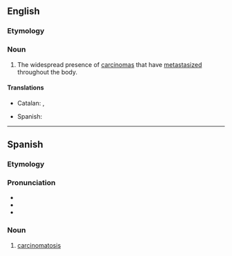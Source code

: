 ==English==

===Etymology===
{{suffix|en|carcinoma|osis}}

===Noun===
{{en-noun|carcinomatoses}}

# {{lb|en|medicine}} The widespread presence of [[carcinoma]]s that have [[metastasize]]d throughout the body.

====Translations====
{{trans-top}}
* Catalan: {{t|ca|carcinosi|f}}, {{t|ca|carcinomatosi|f}}
{{trans-mid}}
* Spanish: {{t|es|carcinomatosis|f}}
{{trans-bottom}}

----

==Spanish==

===Etymology===
{{suffix|es|carcinoma|osis}}

===Pronunciation===
* {{es-IPA}}
* {{rhymes|es|osis}}
* {{hyph|es|car|ci|no|ma|to|sis}}

===Noun===
{{es-noun|f}}

# {{lb|es|medicine}} [[#English|carcinomatosis]]